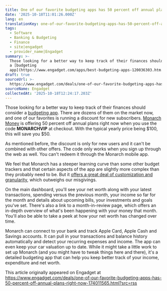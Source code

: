 ```yaml
---
title: One of our favorite budgeting apps has 50 percent off annual plans right now
date: '2025-10-18T11:01:26.000Z'
lang: en
translationKey: one-of-our-favorite-budgeting-apps-has-50-percent-off-annual
tags:
  - Software
  - Banking & Budgeting
  - Finance
  - site|engadget
  - provider_name|Engadget
summary: >-
  Those looking for a better way to keep track of their finances should consider
  a [budgeting
  app](https://www.engadget.com/apps/best-budgeting-apps-120036303.htm...
draft: true
sourceUrl: >-
  https://www.engadget.com/deals/one-of-our-favorite-budgeting-apps-has-50-percent-off-annual-plans-right-now-174011565.html?src=rss
sourceName: Engadget
collectedAt: '2025-10-18T12:24:17.203Z'
---
```

Those looking for a better way to keep track of their finances should consider a [budgeting app](https://www.engadget.com/apps/best-budgeting-apps-120036303.html). There are dozens of them on the market now, and one of our favorites is running a discount for new subscribers. [Monarch Money](https://shopping.yahoo.com/rdlw?merchantId=3944d027-cb89-4eee-bf6b-148604c29ff9&siteId=us-engadget&pageId=1p-autolink&contentUuid=07209026-3487-417e-9b66-aaab79027199&featureId=text-link&merchantName=Monarch+Money&linkText=Monarch+Money&custData=eyJzb3VyY2VOYW1lIjoiV2ViLURlc2t0b3AtVmVyaXpvbiIsImxhbmRpbmdVcmwiOiJodHRwczovL3d3dy5tb25hcmNobW9uZXkuY29tLyIsImNvbnRlbnRVdWlkIjoiMDcyMDkwMjYtMzQ4Ny00MTdlLTliNjYtYWFhYjc5MDI3MTk5Iiwib3JpZ2luYWxVcmwiOiJodHRwczovL3d3dy5tb25hcmNobW9uZXkuY29tLyJ9&signature=AQAAAT0Ut7Nem4rsZGbkFVAwL4KNEnrEGyd3WNDQRuV2G2lr&gcReferrer=https%3A%2F%2Fwww.monarchmoney.com%2F) is offering 50 percent off annual plans right now when you use the code **MONARCHVIP** at checkout. With the typical yearly price being $100, this will save you $50.

As mentioned before, the discount is only for new users and it can't be combined with other offers. The code only works when you sign up through the web as well. You can't redeem it through the Monarch mobile app.

We feel that Monarch has a steeper learning curve than some other budget trackers and that certain aspects of the app are slightly more complex than they probably need to be. But it [offers a great deal of customization and granularity](https://www.engadget.com/apps/best-budgeting-apps-120036303.html), which outweighs our misgivings.

On the main dashboard, you'll see your net worth along with your latest transactions, spending versus the previous month, your income so far for the month and details about upcoming bills, your investments and goals you've set. There's also a link to a month-in-review page, which offers an in-depth overview of what's been happening with your money that month. You'll also be able to take a peek at how your net worth has changed over time.

Monarch can connect to your bank and track Apple Card, Apple Cash and Savings accounts. It can pull in your transactions and balance history automatically and detect your recurring expenses and income. The app can even keep your car valuation up to date. While it might take a little work to set up Monarch (and you might have to tweak things here and there), it's a detailed budgeting app that can help you keep better track of your income, expenditure and net worth.

This article originally appeared on Engadget at https://www.engadget.com/deals/one-of-our-favorite-budgeting-apps-has-50-percent-off-annual-plans-right-now-174011565.html?src=rss

